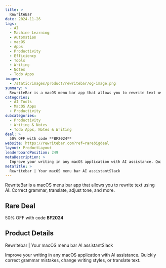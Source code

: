 ```yaml
---
title: >
  RewriteBar
date: 2024-11-26
tags:
  - AI
  - Machine Learning
  - Automation
  - macOS
  - Apps
  - Productivity
  - Efficiency
  - Tools
  - Writing
  - Notes
  - Todo Apps
images:
  - /static/images/product/rewritebar/og-image.png
summary: >
  RewriteBar is a macOS menu bar app that allows you to rewrite text using AI. Correct grammar, translate, adjust tone, and more.
categories:
  - AI Tools
  - MacOS Apps
  - Productivity
subcategories:
  - Productivity
  - Writing & Notes
  - Todo Apps, Notes & Writing
deal: >
  50% OFF with code **BF2024**
website: https://rewritebar.com?ref=rarebigdeal
layout: ProductLayout
leaderboardPosition: 249
metaDescription: >
  Improve your writing in any macOS application with AI assistance. Quickly correct grammar mistakes, change writing styles, or translate text.
metaTitle: >
  Rewritebar | Your macOS menu bar AI assistantSlack
---
```

RewriteBar is a macOS menu bar app that allows you to rewrite text using AI. Correct grammar, translate, adjust tone, and more.

## Rare Deal

50% OFF with code **BF2024**

## Product Details

Rewritebar | Your macOS menu bar AI assistantSlack

Improve your writing in any macOS application with AI assistance. Quickly correct grammar mistakes, change writing styles, or translate text.
